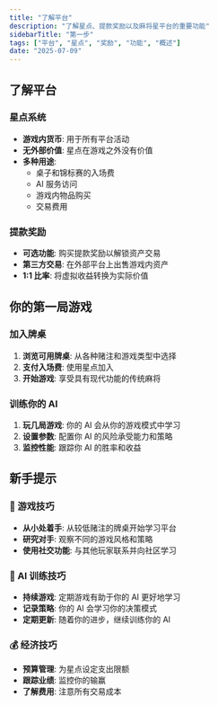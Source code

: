 ```yaml
---
title: "了解平台"
description: "了解星点、提款奖励以及麻将星平台的重要功能"
sidebarTitle: "第一步"
tags: ["平台", "星点", "奖励", "功能", "概述"]
date: "2025-07-09"
---
```


## 了解平台

### 星点系统
- **游戏内货币**: 用于所有平台活动
- **无外部价值**: 星点在游戏之外没有价值
- **多种用途**:
  - 桌子和锦标赛的入场费
  - AI 服务访问
  - 游戏内物品购买
  - 交易费用

### 提款奖励
- **可选功能**: 购买提款奖励以解锁资产交易
- **第三方交易**: 在外部平台上出售游戏内资产
- **1:1 比率**: 将虚拟收益转换为实际价值

## 你的第一局游戏

### 加入牌桌
1. **浏览可用牌桌**: 从各种赌注和游戏类型中选择
2. **支付入场费**: 使用星点加入
3. **开始游戏**: 享受具有现代功能的传统麻将

### 训练你的 AI
1. **玩几局游戏**: 你的 AI 会从你的游戏模式中学习
2. **设置参数**: 配置你 AI 的风险承受能力和策略
3. **监控性能**: 跟踪你 AI 的胜率和收益

## 新手提示

### 🎯 游戏技巧
- **从小处着手**: 从较低赌注的牌桌开始学习平台
- **研究对手**: 观察不同的游戏风格和策略
- **使用社交功能**: 与其他玩家联系并向社区学习

### 🤖 AI 训练技巧
- **持续游戏**: 定期游戏有助于你的 AI 更好地学习
- **记录策略**: 你的 AI 会学习你的决策模式
- **定期更新**: 随着你的进步，继续训练你的 AI

### 💰 经济技巧
- **预算管理**: 为星点设定支出限额
- **跟踪业绩**: 监控你的输赢
- **了解费用**: 注意所有交易成本